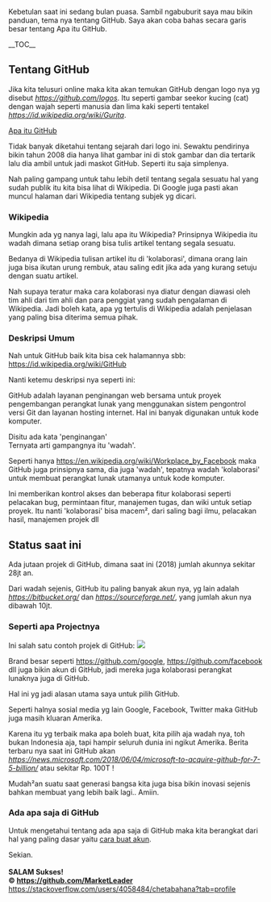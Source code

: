 Kebetulan saat ini sedang bulan puasa. Sambil ngabuburit saya mau bikin panduan, tema nya tentang GitHub. Saya akan coba bahas secara garis besar tentang Apa itu GitHub.

__TOC__

==Tentang GitHub==
Jika kita telusuri online maka kita akan temukan GitHub dengan logo nya yg disebut ''[[Octocat|https://github.com/logos]]''.  Itu seperti gambar seekor kucing (cat) dengan wajah seperti manusia dan lima kaki seperti tentakel ''[[gurita (octopus)|https://id.wikipedia.org/wiki/Gurita]]''.

[[https://chetabahana.files.wordpress.com/2018/06/602084_c221.jpg|Apa itu GitHub]] 

Tidak banyak diketahui tentang sejarah dari logo ini. Sewaktu pendirinya bikin tahun 2008 dia hanya lihat gambar ini di stok gambar dan dia tertarik lalu dia ambil untuk jadi maskot GitHub. Seperti itu saja simplenya.

Nah paling gampang untuk tahu lebih detil tentang segala sesuatu hal yang sudah publik itu kita bisa lihat di Wikipedia. Di Google juga pasti akan muncul halaman dari Wikipedia tentang subjek yg dicari. 

===Wikipedia===
Mungkin ada yg nanya lagi, lalu apa itu Wikipedia? Prinsipnya Wikipedia itu wadah dimana setiap orang bisa tulis artikel tentang segala sesuatu.

Bedanya di Wikipedia tulisan artikel itu di 'kolaborasi', dimana orang lain juga bisa ikutan urung rembuk, atau saling edit jika ada yang kurang setuju dengan suatu artikel. 

Nah supaya teratur maka cara kolaborasi nya diatur dengan diawasi oleh tim ahli dari tim ahli dan para penggiat yang sudah pengalaman di Wikipedia. Jadi boleh kata, apa yg tertulis di Wikipedia adalah penjelasan yang paling bisa diterima semua pihak.

===Deskripsi Umum===
Nah untuk GitHub baik kita bisa cek halamannya sbb:<br>  
https://id.wikipedia.org/wiki/GitHub

Nanti ketemu deskripsi nya seperti ini:  

GitHub adalah layanan penginangan web bersama untuk proyek pengembangan perangkat lunak yang menggunakan sistem pengontrol versi Git dan layanan hosting internet. Hal ini banyak digunakan untuk kode komputer. 


Disitu ada kata 'penginangan'<br>  
Ternyata arti gampangnya itu 'wadah'.

Seperti hanya [[Workplace di Facebook|https://en.wikipedia.org/wiki/Workplace_by_Facebook]] maka GitHub juga prinsipnya sama, dia juga 'wadah', tepatnya wadah 'kolaborasi' untuk membuat perangkat lunak utamanya untuk kode komputer. 

Ini memberikan kontrol akses dan beberapa fitur kolaborasi seperti pelacakan bug, permintaan fitur, manajemen tugas, dan wiki untuk setiap proyek. Itu nanti 'kolaborasi' bisa macem², dari saling bagi ilmu, pelacakan hasil, manajemen projek dll

==Status saat ini==

Ada jutaan projek di GitHub, dimana saat ini (2018) jumlah akunnya sekitar 28jt an. 

Dari wadah sejenis, GitHub itu paling banyak akun nya, yg lain adalah ''[[BitBucket|https://bitbucket.org/]]'' dan ''[[Sourceforge|https://sourceforge.net/]]'', yang jumlah akun nya dibawah 10jt. 

===Seperti apa Projectnya===

Ini salah satu contoh projek di GitHub:
[[Project Online|<img src=https://chetabahana.files.wordpress.com/2018/06/github-project.jpg>]]

Brand besar seperti [[Google|https://github.com/google]], [[Facebook|https://github.com/facebook]] dll juga bikin akun di GitHub, jadi mereka juga kolaborasi perangkat lunaknya juga di GitHub.

Hal ini yg jadi alasan utama saya untuk pilih GitHub.

Seperti halnya sosial media yg lain Google, Facebook, Twitter maka GitHub juga masih kluaran Amerika. 

Karena itu yg terbaik maka apa boleh buat, kita pilih aja wadah nya, toh bukan Indonesia aja, tapi hampir seluruh dunia ini ngikut Amerika. Berita terbaru nya saat ini GitHub akan ''[[dibeli oleh Microsoft seharga $7.5B|https://news.microsoft.com/2018/06/04/microsoft-to-acquire-github-for-7-5-billion/]]'' atau sekitar Rp. 100T !

Mudah²an suatu saat generasi bangsa kita juga bisa bikin inovasi sejenis bahkan membuat yang lebih baik lagi.. Amiin.

===Ada apa saja di GitHub===

Untuk mengetahui tentang ada apa saja di GitHub maka kita berangkat dari hal yang paling dasar yaitu [[personal|cara buat akun]].

Sekian.<br><br>
'''SALAM Sukses!'''<br>
'''© [[Chetabahana Project|https://github.com/MarketLeader]]'''<br>
[[<img src=https://stackexchange.com/users/flair/5054985.png>|https://stackoverflow.com/users/4058484/chetabahana?tab=profile]]  


